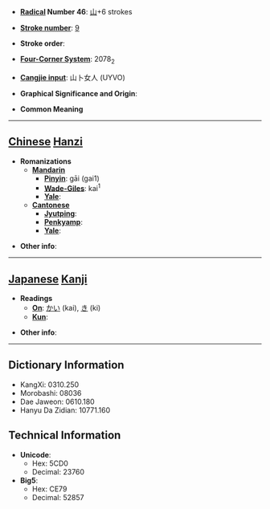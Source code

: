 * '''[[Wiktionary:Chinese radical index| Radical]] Number 46''': [[Wiktionary:Chinese radical index 山|山]]+6 strokes

* '''[[Wiktionary:Chinese total strokes index|Stroke number]]''': [[Wiktionary:Chinese total strokes index 9|9]]

* '''Stroke order''': 

* '''[[Wiktionary:Chinese four corner index|Four-Corner System]]''': 2078<sub>2</sub>

* '''[[Wiktionary:Chinese Cangjie index|Cangjie input]]''': 山卜女人 (UYVO)

* '''Graphical Significance and Origin''': 

* '''Common Meaning'''

----

== [[Chinese]] [[Hanzi]] ==

* '''Romanizations'''
** '''[[Mandarin]]'''
*** '''[[Pinyin]]''': gāi (gai1)
*** '''[[Wade-Giles]]''': kai<sup>1</sup>
*** '''[[Yale]]''': 
** '''[[Cantonese]]'''
*** '''[[Jyutping]]''':
*** '''[[Penkyamp]]''': 
*** '''[[Yale]]''': 

* '''Other info''': 

----

== [[Japanese]] [[Kanji]] ==

* '''Readings'''
** '''[[On]]''': [[かい]] (kai), [[き]] (ki)
** '''[[Kun]]''': 

* '''Other info''':  

----

== Dictionary Information ==

* KangXi: 0310.250
* Morobashi: 08036
* Dae Jaweon: 0610.180
* Hanyu Da Zidian: 10771.160

== Technical Information ==

* '''Unicode''':
** Hex: 5CD0
** Decimal: 23760
* '''Big5''':
** Hex: CE79
** Decimal: 52857
